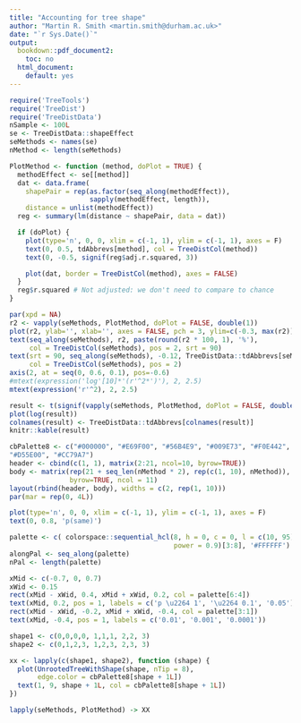 ```yaml
---
title: "Accounting for tree shape"
author: "Martin R. Smith <martin.smith@durham.ac.uk>"
date: "`r Sys.Date()`"
output: 
  bookdown::pdf_document2:
    toc: no
  html_document:
    default: yes
---
```


```r
require('TreeTools')
require('TreeDist')
require('TreeDistData')
nSample <- 100L
se <- TreeDistData::shapeEffect
seMethods <- names(se)
nMethod <- length(seMethods)
```

```r
PlotMethod <- function (method, doPlot = TRUE) {
  methodEffect <- se[[method]]
  dat <- data.frame(
    shapePair = rep(as.factor(seq_along(methodEffect)),
                    sapply(methodEffect, length)),
    distance = unlist(methodEffect))
  reg <- summary(lm(distance ~ shapePair, data = dat))

  if (doPlot) {
    plot(type='n', 0, 0, xlim = c(-1, 1), ylim = c(-1, 1), axes = F)
    text(0, 0.5, tdAbbrevs[method], col = TreeDistCol(method))
    text(0, -0.5, signif(reg$adj.r.squared, 3))

    plot(dat, border = TreeDistCol(method), axes = FALSE)
  }
  reg$r.squared # Not adjusted: we don't need to compare to chance
}
```

```r
par(xpd = NA)
r2 <- vapply(seMethods, PlotMethod, doPlot = FALSE, double(1))
plot(r2, ylab='', xlab='', axes = FALSE, pch = 3, ylim=c(-0.3, max(r2)))
text(seq_along(seMethods), r2, paste(round(r2 * 100, 1), '%'),
     col = TreeDistCol(seMethods), pos = 2, srt = 90)
text(srt = 90, seq_along(seMethods), -0.12, TreeDistData::tdAbbrevs[seMethods], 
     col = TreeDistCol(seMethods), pos = 2)
axis(2, at = seq(0, 0.6, 0.1), pos=-0.6)
#mtext(expression('log'[10]*'(r'^2*')'), 2, 2.5)
mtext(expression('r'^2), 2, 2.5)
```

```r
result <- t(signif(vapply(seMethods, PlotMethod, doPlot = FALSE, double(1)), 3))
plot(log(result))
colnames(result) <- TreeDistData::tdAbbrevs[colnames(result)]
knitr::kable(result)
```

```r
cbPalette8 <- c("#000000", "#E69F00", "#56B4E9", "#009E73", "#F0E442", "#0072B2", 
"#D55E00", "#CC79A7")
header <- cbind(c(1, 1), matrix(2:21, ncol=10, byrow=TRUE))
body <- matrix(rep(21 + seq_len(nMethod * 2), rep(c(1, 10), nMethod)),
               byrow=TRUE, ncol = 11)
layout(rbind(header, body), widths = c(2, rep(1, 10)))
par(mar = rep(0, 4L))

plot(type='n', 0, 0, xlim = c(-1, 1), ylim = c(-1, 1), axes = F)
text(0, 0.8, 'p(same)')

palette <- c( colorspace::sequential_hcl(8, h = 0, c = 0, l = c(10, 95),
                                         power = 0.9)[3:8], '#FFFFFF')
alongPal <- seq_along(palette)
nPal <- length(palette)

xMid <- c(-0.7, 0, 0.7)
xWid <- 0.15
rect(xMid - xWid, 0.4, xMid + xWid, 0.2, col = palette[6:4])
text(xMid, 0.2, pos = 1, labels = c('p \u2264 1', '\u2264 0.1', '0.05'))
rect(xMid - xWid, -0.2, xMid + xWid, -0.4, col = palette[3:1])
text(xMid, -0.4, pos = 1, labels = c('0.01', '0.001', '0.0001'))

shape1 <- c(0,0,0,0, 1,1,1, 2,2, 3)
shape2 <- c(0,1,2,3, 1,2,3, 2,3, 3)

xx <- lapply(c(shape1, shape2), function (shape) {
  plot(UnrootedTreeWithShape(shape, nTip = 8),
       edge.color = cbPalette8[shape + 1L])
  text(1, 9, shape + 1L, col = cbPalette8[shape + 1L])
})

lapply(seMethods, PlotMethod) -> XX
```

